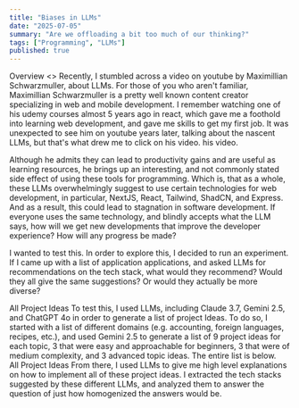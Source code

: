 ```yaml
---
title: "Biases in LLMs"
date: "2025-07-05"
summary: "Are we offloading a bit too much of our thinking?"
tags: ["Programming", "LLMs"]
published: true
---
```



<Section>
<SectionTitle class="font-bold text-2xl md:text-3xl p-0 m-0">Overview</SectionTitle>
<>
Recently, I stumbled across a video on youtube by Maximillian Schwarzmuller, about LLMs. For those of you who aren't familiar, Maximillian Schwarzmuller is a pretty well known content creator specializing in web and mobile development. I remember watching one of his udemy courses almost 5 years ago in react, which gave me a foothold into learning web development, and gave me skills to get my first job. It was unexpected to see him on youtube years later, talking about the nascent LLMs, but that's what drew me to click on his video. <Link href="https://www.youtube.com/watch?v=x3JbuuEz66I&ab_channel=MaximilianSchwarzm%C3%BCller">his video</Link>.
</>

Although he admits they can lead to productivity gains and are useful as learning
resources, he brings up an interesting, and not commonly stated side effect of using
these tools for programming. Which is, that as a whole, these LLMs overwhelmingly
suggest to use certain technologies for web development, in particular, NextJS, React,
Tailwind, ShadCN, and Express. And as a result, this could lead to stagnation in software
development. If everyone uses the same technology, and blindly accepts what the LLM says,
how will we get new developments that improve the developer experience? How will
any progress be made?

I wanted to test this. In order to explore this, I decided to run an
experiment. If I came up with a list of application applications, and asked LLMs for recommendations on the tech stack,
what would they recommend? Would they all give the same suggestions? Or would they actually be more
diverse?
</Section>


<Section>
  <SectionTitle>All Project Ideas</SectionTitle>
    To test this, I used LLMs, including Claude 3.7, Gemini 2.5, and ChatGPT 4o in order to generate a list of project Ideas. To do so, I started with a list of different domains (e.g. accounting, foreign languages, recipes,
    etc.), and used Gemini 2.5 to generate a list of 9 project ideas for each
    topic, 3 that were easy and approachable for beginners, 3 that were of
    medium complexity, and 3 advanced topic ideas. The entire list is below.
  <AllCategories />
</Section>

<Section>
  <SectionTitle class="font-bold text-2xl md:text-3xl">All Project Ideas</SectionTitle>
    From there, I used LLMs to give me high level explanations on how to
    implement all of these project ideas. I extracted the tech stacks suggested
    by these different LLMs, and analyzed them to answer the question of just
    how homogenized the answers would be.
  <Technologies />
</Section>
